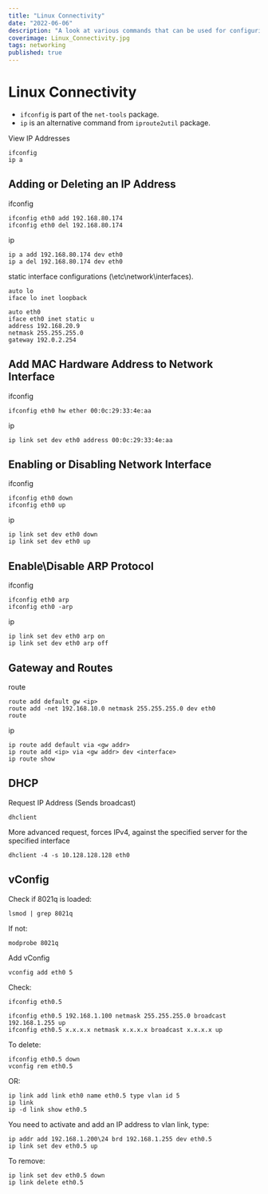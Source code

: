 ```yaml
---
title: "Linux Connectivity"
date: "2022-06-06"
description: "A look at various commands that can be used for configuring Linux network connectivity."
coverimage: Linux_Connectivity.jpg
tags: networking
published: true
---
```

# Linux Connectivity

- `ifconfig` is part of the `net-tools` package.
- `ip` is an alternative command from `iproute2util` package.

View IP Addresses

```
ifconfig
ip a
```

## Adding or Deleting an IP Address

ifconfig

```
ifconfig eth0 add 192.168.80.174
ifconfig eth0 del 192.168.80.174
```

ip

```
ip a add 192.168.80.174 dev eth0
ip a del 192.168.80.174 dev eth0
```

static interface configurations (\etc\network\interfaces).

```
auto lo
iface lo inet loopback

auto eth0
iface eth0 inet static u
address 192.168.20.9
netmask 255.255.255.0
gateway 192.0.2.254
```

## Add MAC Hardware Address to Network Interface

ifconfig

```
ifconfig eth0 hw ether 00:0c:29:33:4e:aa
```

ip

```
ip link set dev eth0 address 00:0c:29:33:4e:aa
```

## Enabling or Disabling Network Interface

ifconfig

```
ifconfig eth0 down
ifconfig eth0 up
```

ip

```
ip link set dev eth0 down
ip link set dev eth0 up
```

## Enable\Disable ARP Protocol

ifconfig

```
ifconfig eth0 arp
ifconfig eth0 -arp
```

ip

```
ip link set dev eth0 arp on
ip link set dev eth0 arp off
```

## Gateway and Routes

route

```
route add default gw <ip>
route add -net 192.168.10.0 netmask 255.255.255.0 dev eth0
route
```

ip

```
ip route add default via <gw addr>
ip route add <ip> via <gw addr> dev <interface>
ip route show
```

## DHCP

Request IP Address (Sends broadcast)

```
dhclient
```

More advanced request, forces IPv4, against the specified server for the specified interface

```
dhclient -4 -s 10.128.128.128 eth0
```

## vConfig

Check if 8021q is loaded:

```
lsmod | grep 8021q
```

If not:

```
modprobe 8021q
```

Add vConfig

```
vconfig add eth0 5
```

Check:

```
ifconfig eth0.5
```

```
ifconfig eth0.5 192.168.1.100 netmask 255.255.255.0 broadcast 192.168.1.255 up
ifconfig eth0.5 x.x.x.x netmask x.x.x.x broadcast x.x.x.x up
```

To delete:

```
ifconfig eth0.5 down
vconfig rem eth0.5
```

OR:

```
ip link add link eth0 name eth0.5 type vlan id 5
ip link
ip -d link show eth0.5
```

You need to activate and add an IP address to vlan link, type:

```
ip addr add 192.168.1.200\24 brd 192.168.1.255 dev eth0.5
ip link set dev eth0.5 up
```

To remove:

```
ip link set dev eth0.5 down
ip link delete eth0.5
```